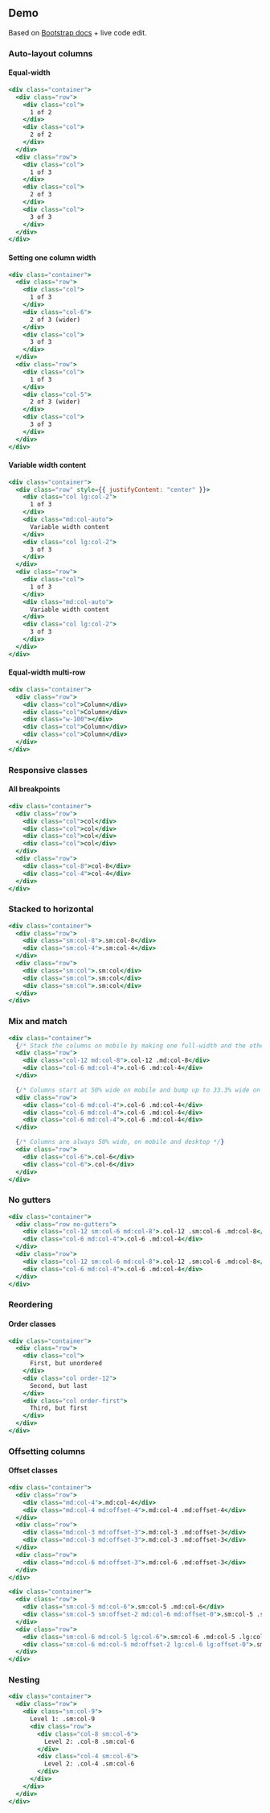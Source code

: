 ## Demo

Based on [Bootstrap docs](https://getbootstrap.com/docs/4.0/layout/grid/#auto-layout-columns) + live code edit.

### Auto-layout columns

#### Equal-width

```jsx
<div class="container">
  <div class="row">
    <div class="col">
      1 of 2
    </div>
    <div class="col">
      2 of 2
    </div>
  </div>
  <div class="row">
    <div class="col">
      1 of 3
    </div>
    <div class="col">
      2 of 3
    </div>
    <div class="col">
      3 of 3
    </div>
  </div>
</div>
```

#### Setting one column width

```jsx
<div class="container">
  <div class="row">
    <div class="col">
      1 of 3
    </div>
    <div class="col-6">
      2 of 3 (wider)
    </div>
    <div class="col">
      3 of 3
    </div>
  </div>
  <div class="row">
    <div class="col">
      1 of 3
    </div>
    <div class="col-5">
      2 of 3 (wider)
    </div>
    <div class="col">
      3 of 3
    </div>
  </div>
</div>
```

#### Variable width content

```jsx
<div class="container">
  <div class="row" style={{ justifyContent: "center" }}>
    <div class="col lg:col-2">
      1 of 3
    </div>
    <div class="md:col-auto">
      Variable width content
    </div>
    <div class="col lg:col-2">
      3 of 3
    </div>
  </div>
  <div class="row">
    <div class="col">
      1 of 3
    </div>
    <div class="md:col-auto">
      Variable width content
    </div>
    <div class="col lg:col-2">
      3 of 3
    </div>
  </div>
</div>
```

#### Equal-width multi-row

```jsx
<div class="container">
  <div class="row">
    <div class="col">Column</div>
    <div class="col">Column</div>
    <div class="w-100"></div>
    <div class="col">Column</div>
    <div class="col">Column</div>
  </div>
</div>
```

### Responsive classes

#### All breakpoints

```jsx
<div class="container">
  <div class="row">
    <div class="col">col</div>
    <div class="col">col</div>
    <div class="col">col</div>
    <div class="col">col</div>
  </div>
  <div class="row">
    <div class="col-8">col-8</div>
    <div class="col-4">col-4</div>
  </div>
</div>
```

### Stacked to horizontal

```jsx
<div class="container">
  <div class="row">
    <div class="sm:col-8">.sm:col-8</div>
    <div class="sm:col-4">.sm:col-4</div>
  </div>
  <div class="row">
    <div class="sm:col">.sm:col</div>
    <div class="sm:col">.sm:col</div>
    <div class="sm:col">.sm:col</div>
  </div>
</div>
```

### Mix and match

```jsx
<div class="container">
  {/* Stack the columns on mobile by making one full-width and the other half-width */}
  <div class="row">
    <div class="col-12 md:col-8">.col-12 .md:col-8</div>
    <div class="col-6 md:col-4">.col-6 .md:col-4</div>
  </div>

  {/* Columns start at 50% wide on mobile and bump up to 33.3% wide on desktop */}
  <div class="row">
    <div class="col-6 md:col-4">.col-6 .md:col-4</div>
    <div class="col-6 md:col-4">.col-6 .md:col-4</div>
    <div class="col-6 md:col-4">.col-6 .md:col-4</div>
  </div>

  {/* Columns are always 50% wide, on mobile and desktop */}
  <div class="row">
    <div class="col-6">.col-6</div>
    <div class="col-6">.col-6</div>
  </div>
</div>
```

### No gutters

```jsx
<div class="container">
  <div class="row no-gutters">
    <div class="col-12 sm:col-6 md:col-8">.col-12 .sm:col-6 .md:col-8</div>
    <div class="col-6 md:col-4">.col-6 .md:col-4</div>
  </div>
  <div class="row">
    <div class="col-12 sm:col-6 md:col-8">.col-12 .sm:col-6 .md:col-8</div>
    <div class="col-6 md:col-4">.col-6 .md:col-4</div>
  </div>
</div>
```

### Reordering

#### Order classes

```jsx
<div class="container">
  <div class="row">
    <div class="col">
      First, but unordered
    </div>
    <div class="col order-12">
      Second, but last
    </div>
    <div class="col order-first">
      Third, but first
    </div>
  </div>
</div>
```

### Offsetting columns

#### Offset classes

```jsx
<div class="container">
  <div class="row">
    <div class="md:col-4">.md:col-4</div>
    <div class="md:col-4 md:offset-4">.md:col-4 .md:offset-4</div>
  </div>
  <div class="row">
    <div class="md:col-3 md:offset-3">.md:col-3 .md:offset-3</div>
    <div class="md:col-3 md:offset-3">.md:col-3 .md:offset-3</div>
  </div>
  <div class="row">
    <div class="md:col-6 md:offset-3">.md:col-6 .md:offset-3</div>
  </div>
</div>
```

```jsx
<div class="container">
  <div class="row">
    <div class="sm:col-5 md:col-6">.sm:col-5 .md:col-6</div>
    <div class="sm:col-5 sm:offset-2 md:col-6 md:offset-0">.sm:col-5 .sm:offset-2 .md:col-6 .md:offset-0</div>
  </div>
  <div class="row">
    <div class="sm:col-6 md:col-5 lg:col-6">.sm:col-6 .md:col-5 .lg:col-6</div>
    <div class="sm:col-6 md:col-5 md:offset-2 lg:col-6 lg:offset-0">.sm:col-6 .md:col-5 .md:offset-2 .lg:col-6 .lg:offset-0</div>
  </div>
</div>
```

### Nesting

```jsx
<div class="container">
  <div class="row">
    <div class="sm:col-9">
      Level 1: .sm:col-9
      <div class="row">
        <div class="col-8 sm:col-6">
          Level 2: .col-8 .sm:col-6
        </div>
        <div class="col-4 sm:col-6">
          Level 2: .col-4 .sm:col-6
        </div>
      </div>
    </div>
  </div>
</div>
```

